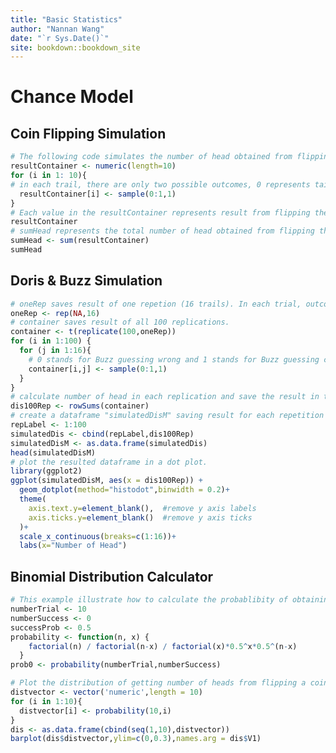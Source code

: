 ```yaml
--- 
title: "Basic Statistics"
author: "Nannan Wang"
date: "`r Sys.Date()`"
site: bookdown::bookdown_site
---
```


# Chance Model

## Coin Flipping Simulation
```r
# The following code simulates the number of head obtained from flipping a coin 10 times. 
resultContainer <- numeric(length=10)
for (i in 1: 10){
# in each trail, there are only two possible outcomes, 0 represents tail and 1 represents head. 
  resultContainer[i] <- sample(0:1,1)
}
# Each value in the resultContainer represents result from flipping the coin each time, since one repetition contains 10 trails, there are 10 values in resultContainer. 
resultContainer
# sumHead represents the total number of head obtained from flipping the coin 10 times. 
sumHead <- sum(resultContainer)
sumHead
```

## Doris & Buzz Simulation
```r
# oneRep saves result of one repetion (16 trails). In each trial, outcome is 0 or 1. 
oneRep <- rep(NA,16)
# container saves result of all 100 replications.  
container <- t(replicate(100,oneRep))
for (i in 1:100) {
  for (j in 1:16){
    # 0 stands for Buzz guessing wrong and 1 stands for Buzz guessing correctly. 
    container[i,j] <- sample(0:1,1)
  }
}
# calculate number of head in each replication and save the result in the dis100Rep vector
dis100Rep <- rowSums(container)
# create a dataframe "simulatedDisM" saving result for each repetition
repLabel <- 1:100
simulatedDis <- cbind(repLabel,dis100Rep)
simulatedDisM <- as.data.frame(simulatedDis)
head(simulatedDisM)
# plot the resulted dataframe in a dot plot. 
library(ggplot2)
ggplot(simulatedDisM, aes(x = dis100Rep)) +
  geom_dotplot(method="histodot",binwidth = 0.2)+
  theme(
    axis.text.y=element_blank(),  #remove y axis labels
    axis.ticks.y=element_blank()  #remove y axis ticks
  )+
  scale_x_continuous(breaks=c(1:16))+
  labs(x="Number of Head")
```


## Binomial Distribution Calculator
```r
# This example illustrate how to calculate the probablibity of obtaining 0 success from flipping a coin 10 times
numberTrial <- 10
numberSuccess <- 0
successProb <- 0.5
probability <- function(n, x) {
    factorial(n) / factorial(n-x) / factorial(x)*0.5^x*0.5^(n-x)
  }
prob0 <- probability(numberTrial,numberSuccess)

# Plot the distribution of getting number of heads from flipping a coin 10 times
distvector <- vector('numeric',length = 10)
for (i in 1:10){
  distvector[i] <- probability(10,i)
}
dis <- as.data.frame(cbind(seq(1,10),distvector))
barplot(dis$distvector,ylim=c(0,0.3),names.arg = dis$V1)
```





